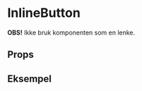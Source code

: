 
<Meta of={InlineButtontories} />

# InlineButton

<ComponentLinkRow
  docsHref="https://design.domstol.no/987b33f71/p/09b3e8-inlinebutton"
  figmaHref="https://www.figma.com/file/ewqSDmkgqDQ5PyOsRp4V5b/DDS-Komponenter?type=design&node-id=720-39910&mode=design&t=lhBa2gqNU7pebH1g-4"
  githubHref="https://github.com/domstolene/designsystem/tree/main/packages/components/src/components/InlineButton"
  storybookHref="https://domstolene.github.io/designsystem/?path=/story/dds-components-components-inlinebutton--default"
  withBottomSpacing
/>

**OBS!** Ikke bruk komponenten som en lenke.

## Props

<Canvas of={InlineButtontories.Default} sourceState="shown" />
<Controls of={InlineButtontories.Default} />

## Eksempel

<Canvas of={InlineButtontories.Example} />
